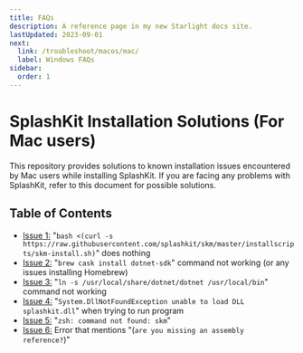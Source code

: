 ```yaml
---
title: FAQs
description: A reference page in my new Starlight docs site.
lastUpdated: 2023-09-01
next:
  link: /troubleshoot/macos/mac/
  label: Windows FAQs
sidebar:
  order: 1
---
```


<h1>SplashKit Installation Solutions (For Mac users)</h1>
This repository provides solutions to known installation issues encountered by Mac
users while installing SplashKit. If you are facing any problems with SplashKit,
refer to this document for possible solutions.

## Table of Contents

- [Issue 1:](../list/mac-issue-1) "`bash <(curl -s https://raw.githubusercontent.com/splashkit/skm/master/installscripts/skm-install.sh)`" does nothing
- [Issue 2:](../list/mac-issue-2) "`brew cask install dotnet-sdk`" command not working (or any issues installing Homebrew)
- [Issue 3:](../list/mac-issue-3) "`ln -s /usr/local/share/dotnet/dotnet /usr/local/bin`" command not working
- [Issue 4:](../list/mac-issue-4) "`System.DllNotFoundException unable to load DLL splashkit.dll`" when trying to run program
- [Issue 5:](../list/mac-issue-5) "`zsh: command not found: skm`"
- [Issue 6:](../list/mac-issue-6) Error that mentions "(`are you missing an assembly reference?`)"
